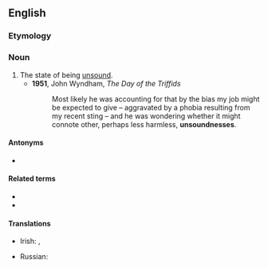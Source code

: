 ==English==

===Etymology===
{{suffix|unsound|ness|lang=en}}

===Noun===
{{en-noun|~|es}}

# The state of being [[unsound]].
#* '''1951''', John Wyndham, ''The Day of the Triffids''
#*: Most likely he was accounting for that by the bias my job might be expected to give – aggravated by a phobia resulting from my recent sting – and he was wondering whether it might connote other, perhaps less harmless, '''unsoundnesses'''.

====Antonyms====
* {{l|en|soundness}}

====Related terms====
* {{l|en|sound}}
* {{l|en|unsound}}

====Translations====
{{trans-top|the state of being unsound}}
* Irish: {{t|ga|fabht|m}}, {{t|ga|fabhtacht|f}}
{{trans-mid}}
* Russian: {{t+|ru|несостоя́тельность|f}}
{{trans-bottom}}